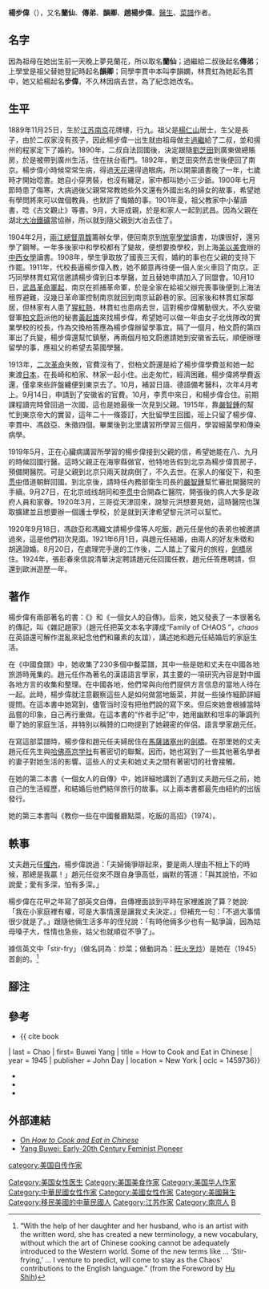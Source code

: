 {{Third-party}}
{{Infobox person
|name=杨步伟
|sex=女
|image=Yang Buwei at a young age (Nanjing Daily) she was born in 1889.jpg
|birth_date=1889年11月25日
|birth_place={{QING}}[[江苏省|江苏省]][[南京府|南京府]]花牌楼
|death_date=1981年3月
|death_place={{USA}}[[加利福尼亚州|加利福尼亚州]][[阿拉米达_(加利福尼亚州)|阿拉米达]]
|educate={{tsl|ja|東京女子医科大学|東京女子醫學專門學校}}
|nationality = {{USA}}
|past=
|spouse=[[赵元任|赵元任]]
|relatives=祖父[[楊仁山|楊仁山]]<br>大女儿[[趙如蘭|趙如蘭]]<br>二女儿[[趙新那|趙新那]]<br>三女儿[[趙來思|趙來思]]<br>小女儿[[趙小中|趙小中]]
|work=《做、吃中餐》（How to Cook and Eat in Chinese）<br>《一個中國女人的自傳》<br>《雜記趙家》
}}
'''楊步偉'''（{{bd|1889年||1981年||catIdx=Yang楊}}），又名'''蘭仙'''、'''傳弟'''、'''韻卿'''、'''趙楊步偉'''。[[醫生|醫生]]、[[菜譜|菜譜]]作者。

== 名字 ==
因為祖母在她出生前一天晚上夢見蘭花，所以取名'''蘭仙'''{{cfn|杨步伟|y=1987|p=18}}；過繼給二叔後起名'''傳弟'''{{cfn|杨步伟|y=1987|p=20}}；上學堂是祖父替她登記時起名'''韻卿'''{{cfn|杨步伟|y=1987|p=62}}；同學李貫中本叫李韻嫻，林貫虹為她起名貫中，她又給楊起名'''步偉'''，不久林因病去世，為了紀念她改名。{{cfn|杨步伟|y=1987|p=104}}

== 生平 ==
1889年11月25日，生於[[江苏|江苏]][[南京|南京]]花牌樓，行九。祖父是[[楊仁山|楊仁山]]居士，生父是長子，由於二叔家沒有孩子，因此楊步偉一出生就由祖母做主[[過繼|過繼]]給了二叔，並和揚州的程家定下了婚約。{{cfn|杨步伟|y=1987|p=15-17}}1890年，二叔自法回國後，決定跟隨[[劉芝田|劉芝田]]到廣東做總賬房，於是被帶到廣州生活，住在扶台衙門。1892年，劉芝田突然去世後便回了南京。楊步偉小時候常常生病，得過[[天花|天花]]還得過眼病，所以開蒙讀書晚了一年，七歲時才開始唸書。她自小穿男裝，也沒有纏足，家中都叫她小三少爺。1900年七月節時患了傷寒，大病過後父親常常教她些外文還有外國出名的婦女的故事，希望她有學問將來可以做個教員，也默許了悔婚的事。1901年夏，祖父教家中小輩讀書，唸《古文觀止》等書。9月，大哥成親，於是和家人一起到武昌。因為父親在湖北[[大冶鐵礦|大冶鐵礦]]當協辦，所以就到隨父親到大冶去住了。{{cfn|杨步伟|y=1987|p=15-17}}

1904年2月，[[兩江總督|兩江總督]][[周馥_(清朝)|周馥]]籌辦女學，便回南京到[[旅寧學堂|旅寧學堂]]讀書，功課很好，還另學了鋼琴。一年多後家中和學校都有了變故，便想要換學校，到上海[[美以美會|美以美會]]辦的[[中西女學|中西女學]]讀書。1908年，學生爭取放了國喪三天假，婚約的事也在父親的支持下作罷。{{cfn|杨步伟|y=1987|p=80}}1911年，代校長逼楊步偉入教，她不願意再待便一個人坐火車回了南京。正巧同學林貫虹寫信邀請楊步偉到日本學醫，並且替她申請加入了同盟會。10月10日，[[武昌起義|武昌革命軍起]]，南京在抓捕革命軍，於是全家在給祖父辦完喪事後便到上海法租界避難，沒幾日革命軍控制南京就回到南京延齡巷的家。回家後和林貫虹家鄰居，但林家有人患了[[猩紅熱|猩紅熱]]，林貫虹也患病去世，這對楊步偉觸動很大。不久安徽督軍[[柏文蔚|柏文蔚]]派他的秘書[[黃起雄|黃起雄]]來找楊步偉，希望她可以做一年由女子北伐隊改的實業學校的校長，作為交換柏答應為楊步偉辦留學事宜。{{cfn|杨步伟|y=1987|p=109-110}}隔了一個月，柏文蔚的第四軍出了兵變，楊步偉還幫忙鎮壓，再兩個月柏文蔚邀請她到安徽省去玩，順便辦理留學的事，應祖父的希望去英國學醫。

1913年，[[二次革命|二次革命]]失敗，官費沒有了，但柏文蔚還是給了楊步偉學費並和她一起東渡[[日本|日本]]，在長崎和柏家、林家一起小住。出走匆忙，經濟困難，楊步偉將學費返還，僅拿來些許盤纏便到東京去了。10月，補習日語、德語備考醫科，次年4月考上{{tsl|ja|東京女子医科大学|東京女子醫學專門學校}}。9月14日，申請到了安徽省的官費。10月，李贯中來日，和楊步偉合住。前期課程讀完時曾回過一次國，這也是她最後一次見到父親。1915年，靠[[嚴智鍾|嚴智鍾]]的幫忙到東京帝大的{{tsl|jp|三井記念病院|三井附屬醫院}}實習，這年二十一條簽訂，大批留學生回國，班上只留了楊步偉、李貫中、馮啟亞、朱徵四個。畢業後到北里講習所學習三個月，學習細菌學和傳染病學。

1919年5月，正在心臟病講習所學習的楊步偉接到父親的信，希望她能在八、九月的時候回國行醫。這時父親正在海寧縣做官，他特地告假到北京為楊步偉買房子，預備開醫院。可是父親到北京只兩天就病倒了，不久去世。在家人的催促下，和[[李贯中|李贯中]]借道朝鮮回國。到北京後，請時任內務部衛生司長的[[嚴智鍾|嚴智鍾]]幫忙審批開醫院的手續。9月27日，在北京绒线胡同和[[李贯中|李贯中]]合開森仁醫院，開張後的病人大多是政府人員和家眷。1920年3月，三哥從天津回來，說黎元洪想要見她，這時醫院也謀取擴建並且想要辦一個護士學校，於是就到天津希望黎元洪可以幫忙。

1920年9月18日，馮啟亞和馮織文請楊步偉等人吃飯，趙元任是他的表弟也被邀請過來，這是他們初次見面。1921年6月1日，與趙元任結婚，由兩人的好友朱徵和胡適證婚。8月20日，在處理完手邊的工作後，二人踏上了蜜月的旅程，[[劍橋_(麻薩諸塞州)|劍橋]]居住。1924年，張彭春來信說清華決定聘請趙元任回國任教，趙元任答應聘請，但還到歐洲遊歷一年。

== 著作 ==
楊步偉有兩部著名的書：《{{le|中國食譜|How to Cook and Eat in Chinese}}》和《一個女人的自傳》。后來，她又發表了一本很著名的傳記，叫《雜記趙家》（趙元任把英文本名字譯成“Family of CHAOS ”，''chaos''在英語還可解作混亂來紀念他們和羅素的友誼），講述她和趙元任結婚后的家庭生活。 

在《中國食譜》中，她收集了230多個中餐菜譜，其中一些是她和丈夫在中國各地旅游時蒐集的。趙元任作為著名的漢語語言學家，其主要的一項研究內容是對中國各地方言的收集和整理。在中國各地，他們常與向他們提供方言信息的當地人待在一起。此時，楊步偉就注意觀察這些人是如何做當地飯菜，并就一些操作細節詳細提問。在這本書中她寫到，儘管当时沒有把他們說的寫下來。但后來她會根據當時品嘗的印象，自己再行重做。在這本書的“作者手記”中，她用幽默和坦率的筆調列舉了她的家庭生活，并特別以稱贊的口吻提到了她親密的伴侶，語言學家趙元任。

在寫這部菜譜時，楊步偉和趙元任夫婦居住在[[馬薩諸塞州|馬薩諸塞州]]的[[剑桥_(马萨诸塞州)|劍橋]]。在那里她的丈夫趙元任先生與[[哈佛燕京学社|哈佛燕京学社]]有著密切的聯繫。因而，她也寫到了一些其他著名學者的妻子對她生活的影響。這些人的丈夫和她丈夫之間有著密切的社會接觸。

在她的第二本書《一個女人的自傳》中，她詳細地講到了遇到丈夫趙元任之前，她自己的生活經歷，和結婚后他們結伴旅行的故事。以上兩本書都最先由紐約的{{tsl|en|John Day Company}}出版發行。

她的第三本書叫《教你一些在中國餐廳點菜，吃飯的高招》（1974）。

==軼事==
丈夫趙元任[[懼內|懼內]]，楊步偉說過：「夫婦倆爭辯起來，要是兩人理由不相上下的時候，那總是我贏！」趙元任從來不跟自身爭高低，幽默的答道：「與其說怕，不如說愛；愛有多深，怕有多深。」

楊步偉在花甲之年寫了部英文自傳，自傳裡面談到平時在家裡誰說了算？她說:「我在小家庭裡有權，可是大事情還是讓我丈夫決定。」但補充一句：「不過大事情很少就是了。」跟隨他倆生活多年的侄兒說：「有時他倆多少也有一點爭論，因為姑母嗓子大，性情也急些，姑父也就順從不爭了」。

據信英文中「stir-fry」（做名詞為：炒菜；做動詞為：[[爆炒|旺火烹炒]]）是她在{{le|中國食譜|How to Cook and Eat in Chinese}}（1945）首創的。<ref>{{Harvnb|Chao|1945|pp=viii–ix}} “With the help of her daughter and her husband, who is an artist with the written word, she has created a new terminology, a new vocabulary, without which the art of Chinese cooking cannot be adequately introduced to the Western world. Some of the new terms like … ‘Stir-frying,’ … I venture to predict, will come to stay as the Chaos' contributions to the English language.” (from the Foreword by [[胡適|Hu Shih]])</ref>
==腳注==
{{reflist}}

==參考==
{{Refbegin}}
* {{ cite book 
| last = Chao 
| first= Buwei Yang 
| title = How to Cook and Eat in Chinese 
| year = 1945 
| publisher = John Day 
| location = New York 
| oclc = 1459736}}
{{Refend}}
*{{cite book
|author1=陳原主編
|title=赵元任全集. 第15卷
|date=2007 
|publisher=商务印书馆 
|location=北京 
|isbn=7-100-046-629
|ref={{sfnRef|赵元任全集|2007}}
}}
*{{cite book 
|author1=杨步伟 
|title=一个女人的自传 
|date=1987-08 
|publisher=岳麓书社 
|location=长沙 
|isbn=7-80520-056-4
|ref={{sfnRef|杨步伟|y=1987}}
}}
*{{cite book 
|author1=杨步伟 
|title=杂记赵家 
|date=1998.03 
|publisher=辽宁教育出版社 
|location=沈阳
|isbn=7-5382-5062-X
|ref={{sfnRef|杨步伟|y=1998}}
}}

==外部連結==
*[http://www.tigersandstrawberries.com/2005/02/25/the-chinese-cookbook-project-iii-with-an-open-mind-and-an-open-mouth/  On ''How to Cook and Eat in Chinese''] {{Wayback|url=http://www.tigersandstrawberries.com/2005/02/25/the-chinese-cookbook-project-iii-with-an-open-mind-and-an-open-mouth/ |date=20190630014837 }}
*[http://www.womenofchina.cn/womenofchina/html1/people/history/1609/3167-1.htm Yang Buwei: Early-20th Century Feminist Pioneer] {{Wayback|url=http://www.womenofchina.cn/womenofchina/html1/people/history/1609/3167-1.htm |date=20200209105757 }}
{{Authority control}}
{{DEFAULTSORT:Yang楊}}
[[category:美国自传作家|category:美国自传作家]]
[[Category:美国女性医生|Category:美国女性医生]]
[[Category:美国美食作家|Category:美国美食作家]]
[[Category:美国华人作家|Category:美国华人作家]]
[[Category:中華民國女性作家|Category:中華民國女性作家]]
[[Category:美國女性作家|Category:美國女性作家]]
[[Category:美國醫生|Category:美國醫生]]
[[Category:移民美國的中華民國人|Category:移民美國的中華民國人]]
[[Category:江苏作家|Category:江苏作家]]
[[Category:南京人|Category:南京人]]
[[Category:杨姓|B]]